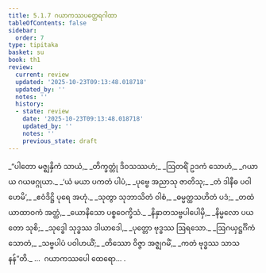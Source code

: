 ```yaml
---
title: 5.1.7 ဂယာကဿပတ္ထေရဂါထာ
tableOfContents: false
sidebar:
  order: 7
type: tipitaka
basket: su
book: th1
review:
  current: review
  updated: '2025-10-23T09:13:48.018718'
  updated_by: ''
  notes: ''
  history:
  - state: review
    date: '2025-10-23T09:13:48.018718'
    updated_by: ''
    notes: ''
    previous_state: draft
---
```



<ReviewStatus review={frontmatter.review} showDetails={true} />

<HypothesisAnnotation frontmatter={frontmatter} />

<DynamicBreadcrumb />

<Division number="345" book="th1" e="ch" v="19" p="278">

<Paragraph number="603" type="verses" book="th1">
_“ပါတော မဇ္ဈနှိကံ သာယံ,_  
_တိက္ခတ္တုံ ဒိဝသဿဟံ;_  
_ဩတရိံ ဥဒကံ သောဟံ,_  
_ဂယာယ ဂယဖဂ္ဂုယာ._  

</Paragraph>

</Division>
<Division number="346" book="th1" e="ch" v="19" p="278">

<Paragraph number="604" type="verses" book="th1">
_‘ယံ မယာ ပကတံ ပါပံ,_  
_ပုဗ္ဗေ အညာသု ဇာတိသု;_  
_တံ ဒါနီဓ ပဝါဟေမိ’,_  
_ဧဝံဒိဋ္ဌိ ပုရေ အဟုံ._  

</Paragraph>

</Division>
<Division number="347" book="th1" e="ch" v="19" p="278">

<Paragraph number="605" type="verses" book="th1">
_သုတွာ သုဘာသိတံ ဝါစံ,_  
_ဓမ္မတ္ထသဟိတံ ပဒံ;_  
_တထံ ယာထာဝကံ အတ္ထံ,_  
_ယောနိသော ပစ္စဝေက္ခိသံ._  

</Paragraph>

</Division>
<Division number="348" book="th1" e="ch" v="19" p="278">

<Paragraph number="606" type="verses" book="th1">
_နိနှာတသဗ္ဗပါပေါမှိ,_  
_နိမ္မလော ပယတော သုစိ;_  
_သုဒ္ဓေါ သုဒ္ဓဿ ဒါယာဒေါ,_  
_ပုတ္တော ဗုဒ္ဓဿ ဩရသော._  

</Paragraph>

</Division>
<Division number="349" book="th1" e="ch" v="19" p="278">

<Paragraph number="607" type="verses" book="th1">
_ဩဂယှဋ္ဌင်္ဂိကံ သောတံ,_  
_သဗ္ဗပါပံ ပဝါဟယိံ;_  
_တိဿော ဝိဇ္ဇာ အဇ္ဈဂမိံ,_  
_ကတံ ဗုဒ္ဓဿ သာသနန်”တိ._  


</Paragraph>
</Division>

<Paragraph number="608" type="center" book="th1">
…  ဂယာကဿပေါ ထေရော… .
</Paragraph>